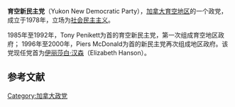 {{unreferenced|time=2013-05-05T08:30:46+00:00}}
'''育空新民主党'''（Yukon New Democratic Party），[[加拿大|加拿大]][[育空地区|育空地区]]的一个政党，成立于1978年，立场为[[社会民主主义|社会民主主义]]。

1985年至1992年，Tony Penikett为首的育空新民主党，第一次组成育空地区政府； 1996年至2000年，Piers McDonald为首的新民主党再次组成地区政府。该党现任党首为[[伊丽莎白·汉森|伊丽莎白·汉森]]（Elizabeth Hanson）。

==参考文献==
{{reflist}}

[[Category:加拿大政党|Category:加拿大政党]]